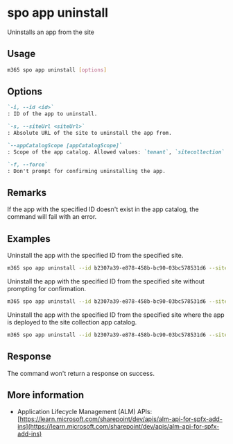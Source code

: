 
# spo app uninstall

Uninstalls an app from the site

## Usage

```sh
m365 spo app uninstall [options]
```

## Options

```md definition-list
`-i, --id <id>`
: ID of the app to uninstall.

`-s, --siteUrl <siteUrl>`
: Absolute URL of the site to uninstall the app from.

`--appCatalogScope [appCatalogScope]`
: Scope of the app catalog. Allowed values: `tenant`, `sitecollection`. Defaults to `tenant`.

`-f, --force`
: Don't prompt for confirming uninstalling the app.
```

<Global />

## Remarks

If the app with the specified ID doesn't exist in the app catalog, the command will fail with an error.

## Examples

Uninstall the app with the specified ID from the specified  site.

```sh
m365 spo app uninstall --id b2307a39-e878-458b-bc90-03bc578531d6 --siteUrl https://contoso.sharepoint.com
```

Uninstall the app with the specified ID from the specified site without prompting for confirmation.

```sh
m365 spo app uninstall --id b2307a39-e878-458b-bc90-03bc578531d6 --siteUrl https://contoso.sharepoint.com --force
```

Uninstall the app with the specified ID from the specified site where the app is deployed to the site collection app catalog.

```sh
m365 spo app uninstall --id b2307a39-e878-458b-bc90-03bc578531d6 --siteUrl https://contoso.sharepoint.com --appCatalogScope sitecollection
```

## Response

The command won't return a response on success.

## More information

- Application Lifecycle Management (ALM) APIs: [https://learn.microsoft.com/sharepoint/dev/apis/alm-api-for-spfx-add-ins](https://learn.microsoft.com/sharepoint/dev/apis/alm-api-for-spfx-add-ins)
